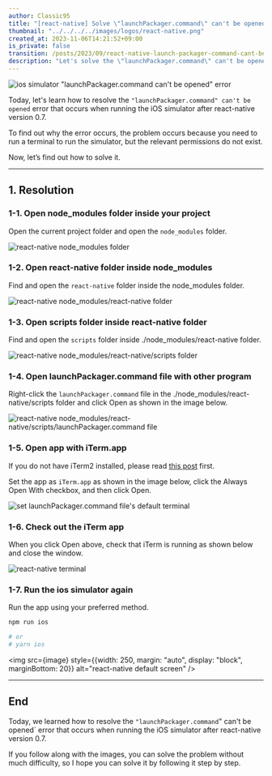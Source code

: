 ```yaml
---
author: Classic95
title: "[react-native] Solve \"launchPackager.command\" can't be opened issue"
thumbnail: "../../../../images/logos/react-native.png"
created_at: 2023-11-06T14:21:52+09:00
is_private: false
transition: /posts/2023/09/react-native-launch-packager-command-cant-be-opened
description: "Let's solve the \"launchPackager.command\" can't be opened ios simulator execution error that occurs after creating a new project in react-native 0.7 or later."
---
```



![ios simulator \"launchPackager.command can't be opened\" error](../../../../images/2023/09/launch-packager-0.webp)

Today, let's learn how to resolve the `"launchPackager.command" can't be opened` error that occurs when running the iOS simulator after react-native version 0.7.

To find out why the error occurs, the problem occurs because you need to run a terminal to run the simulator, but the relevant permissions do not exist.

Now, let’s find out how to solve it.

---

## 1. Resolution

### 1-1. Open node_modules folder inside your project

Open the current project folder and open the `node_modules` folder.

![react-native node_modules folder](../../../../images/2023/09/launch-packager-1.webp)

### 1-2. Open react-native folder inside node_modules

Find and open the `react-native` folder inside the node_modules folder.

![react-native node_modules/react-native folder](../../../../images/2023/09/launch-packager-2.webp)

### 1-3. Open scripts folder inside react-native folder 

Find and open the `scripts` folder inside ./node_modules/react-native folder.

![react-native node_modules/react-native/scripts folder](../../../../images/2023/09/launch-packager-3.webp)

### 1-4. Open launchPackager.command file with other program

Right-click the `launchPackager.command` file in the ./node_modules/react-native/scripts folder and click Open as shown in the image below.

![react-native node_modules/react-native/scripts/launchPackager.command file](../../../../images/2023/09/launch-packager-4.webp)

### 1-5. Open app with iTerm.app

If you do not have iTerm2 installed, please read [this post](/en/posts/2023/09/install-iterm) first.

Set the app as `iTerm.app` as shown in the image below, click the Always Open With checkbox, and then click Open.

![set launchPackager.command file's default terminal](../../../../images/2023/09/launch-packager-5.webp)

### 1-6. Check out the iTerm app

When you click Open above, check that iTerm is running as shown below and close the window.

![react-native terminal](../../../../images/2023/09/launch-packager-6.webp)

### 1-7. Run the ios simulator again

Run the app using your preferred method.

```bash
npm run ios

# or 
# yarn ios
```

<img src={image} style={{width: 250, margin: "auto", display: "block", marginBottom: 20}} alt="react-native default screen" />

---

## End

Today, we learned how to resolve the `"launchPackager.command`" can't be opened` error that occurs when running the iOS simulator after react-native version 0.7.

If you follow along with the images, you can solve the problem without much difficulty, so I hope you can solve it by following it step by step.